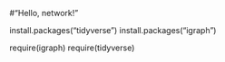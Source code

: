 #“Hello, network!”

install.packages("tidyverse")
install.packages("igraph")

require(igraph)
require(tidyverse)



